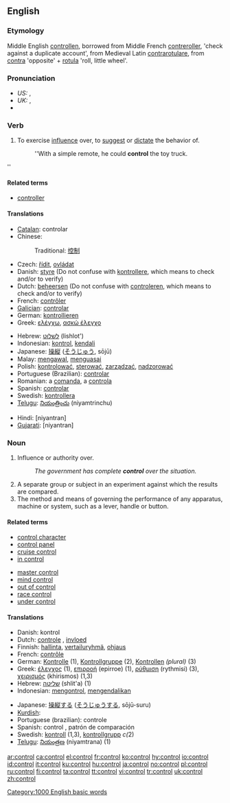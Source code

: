 ==English==

===Etymology===
Middle English [[controllen]], borrowed from Middle French [[contreroller]], 'check against a duplicate account', from Medieval Latin [[contrarotulare]], from [[contra]] 'opposite' + [[rotula]] 'roll, little wheel'.

===Pronunciation===
*''US:'' {{IPA|/kənˈt(ʃ)roʊl/}}, {{SAMPA|/k@n"t(S)roUl/}}
*''UK:'' {{IPA|/kənˈtrəʊl/}}, {{SAMPA|/k@n"tr@Ul/}}
*{{audio|en-us-control.ogg|Audio (US)}}

===Verb===
{{en-verb|control|l|ing}}

# To exercise [[influence]] over, to [[suggest]] or [[dictate]] the behavior of.
#:''With a simple remote, he could '''control''' the toy truck.
''

====Related terms====
*[[controller]]

====Translations====
{{top}}
*[[Catalan]]: controlar
*Chinese:
*:Traditional: [[控制]]
*Czech: [[řídit]], [[ovládat]]
*Danish: [[styre]] (Do not confuse with [[kontrollere]], which means to check and/or to verify)
*Dutch: [[beheersen]] (Do not confuse with [[controleren]], which means to check and/or to verify)
*French: [[contrôler]]
*[[Galician]]: [[controlar]]
*German: [[kontrollieren]]
*Greek: [[ελέγχω]], [[ασκώ έλεγχο]]
{{mid}}
*Hebrew: [[לשלוט]] (lishlot')
*Indonesian: [[kontrol]], [[kendali]]
*Japanese: [[操縦]] ([[そうじゅう]], sōjū)
*Malay: [[mengawal]], [[menguasai]]
*Polish: [[kontrolować]], [[sterować]], [[zarządzać]], [[nadzorować]]
*Portuguese (Brazilian): [[controlar]]
*Romanian: a [[comanda]], a [[controla]]
*Spanish: [[controlar]]
*Swedish: [[kontrollera]]
*[[Telugu]]: [[నియంత్రించు]] (niyamtrinchu)
{{bottom}}
*Hindi: [niyantran]
*[[Gujarati]]: [niyantran]

===Noun===
{{en-noun}}

# Influence or authority over.
#:''The government has complete '''control''' over the situation.''
# A separate group or subject in an experiment against which the results are compared.
# The method and means of governing the performance of any apparatus, machine or system, such as a lever, handle or button.

====Related terms====
{{top}}
*[[control character]]
*[[control panel]]
*[[cruise control]]
*[[in control]]
{{mid}}
*[[master control]]
*[[mind control]]
*[[out of control]]
*[[race control]]
*[[under control]]
{{bottom}}

====Translations====
{{top}}
*Danish: kontrol
*Dutch: [[controle]] {{f}}, [[invloed]] {{m}}
*Finnish: [[hallinta]], [[vertailuryhmä]], [[ohjaus]]
*French: [[contrôle]] {{m}}
*German: [[Kontrolle]] {{f}} (1), [[Kontrollgruppe]] {{f}} (2), [[Kontrollen]] ''(plural)'' (3)
*Greek: [[έλεγχος]] {{m}} (1), [[επιρροή]] (epirroe) {{f}} (1), [[ρύθμιση]] (rythmisi) {{f}} (3), [[χειρισμός]] (khirismos) {{m}} (1,3)
*Hebrew: [[שליטה]] (shlit'a) {{f}} (1)
*Indonesian: [[kontrol|mengontrol]], [[kendali|mengendalikan]]
{{mid}}
*Japanese: [[操縦]]する ([[そうじゅう]]する, sōjū-suru)
*[[Kurdish]]: {{t+|ku|kontrol}} {{f}}
*Portuguese (brazilian): controle
*Spanish: control {{m}}, patrón {{m}} de comparación
*Swedish: [[kontroll]] {{c}} (1,3), [[kontrollgrupp]] ''c(''2)
*[[Telugu]]: [[నియంత్రణ]] (niyamtrana) (1)
{{bottom}}

[[Category:1000 English basic words]]

[[ar:control]]
[[ca:control]]
[[el:control]]
[[fr:control]]
[[ko:control]]
[[hy:control]]
[[io:control]]
[[id:control]]
[[it:control]]
[[ku:control]]
[[hu:control]]
[[ja:control]]
[[no:control]]
[[pl:control]]
[[ru:control]]
[[fi:control]]
[[ta:control]]
[[tt:control]]
[[vi:control]]
[[tr:control]]
[[uk:control]]
[[zh:control]]